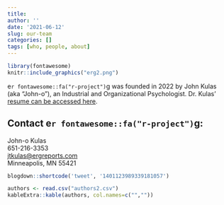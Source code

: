```yaml
---
title: 
author: ''
date: '2021-06-12'
slug: our-team
categories: []
tags: [who, people, about]
---
```


```r

library(fontawesome)
knitr::include_graphics("erg2.png")
```

e`r fontawesome::fa("r-project")`g was founded in 2022 by John Kulas (aka "John-o"), an Industrial and Organizational Psychologist.  Dr. Kulas' [resume can be accessed here](Kulas vita.pdf). 

## Contact e`r fontawesome::fa("r-project")`g:

John-o Kulas  
651-216-3353  
[jtkulas@ergreports.com](mailto: jtkulas@ergreports.com)  
Minneapolis, MN 55421 

```r
blogdown::shortcode('tweet', '1401123989339181057')
```

```r

authors <- read.csv("authors2.csv")
kableExtra::kable(authors, col.names=c("",""))

```